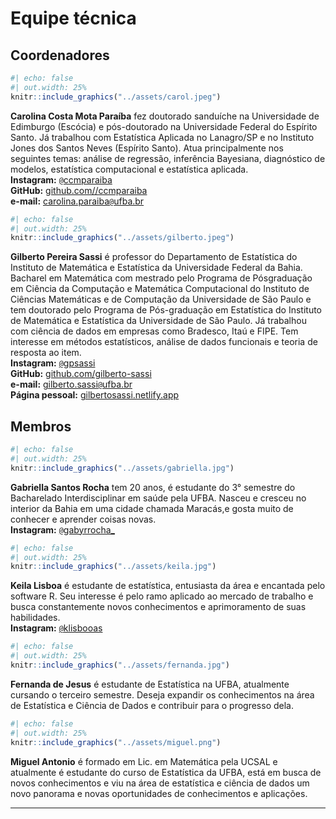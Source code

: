# Equipe técnica

## Coordenadores

```r
#| echo: false
#| out.width: 25%
knitr::include_graphics("../assets/carol.jpeg")
```


**Carolina Costa Mota Paraíba** fez doutorado sanduíche na Universidade de Edimburgo (Escócia) e pós-doutorado na Universidade Federal do Espírito Santo. Já trabalhou com Estatística Aplicada no Lanagro/SP e no Instituto Jones dos Santos Neves (Espírito Santo). Atua principalmente nos seguintes temas: análise de regressão, inferência Bayesiana, diagnóstico de modelos, estatística computacional e estatística aplicada.<br>
**Instagram:** [`@`ccmparaiba](https://www.instagram.com/ccmparaiba/)<br>
**GitHub:** [github.com//ccmparaiba](https://github.com/ccmparaiba)<br>
**e-mail:** [carolina.paraiba`@`ufba.br](mailto:carolina.paraiba@ufba.br)

```r
#| echo: false
#| out.width: 25%
knitr::include_graphics("../assets/gilberto.jpeg")
```


**Gilberto Pereira Sassi** é professor do Departamento de Estatística do Instituto de Matemática e Estatística da Universidade Federal da Bahia. Bacharel em Matemática com mestrado pelo Programa de Pósgraduação em Ciência da Computação e Matemática Computacional do Instituto de Ciências Matemáticas e de Computação da Universidade de São Paulo e tem doutorado pelo Programa de Pós-graduação em Estatística do Instituto de Matemática e Estatística da Universidade de São Paulo. Já trabalhou com ciência de dados em empresas como Bradesco, Itaú e FIPE. Tem interesse em métodos estatísticos, análise de dados funcionais e teoria de resposta ao item.<br>
**Instagram:** [`@`gpsassi](https://www.instagram.com/gpsassi/)<br>
**GitHub:** [github.com/gilberto-sassi](https://github.com/gilberto-sassi)<br>
**e-mail:** [gilberto.sassi`@`ufba.br](mailto:gilberto.sassi@ufba.br)<br>
**Página pessoal:** [gilbertosassi.netlify.app](https://gilbertosassi.netlify.app){target="_blank"}

## Membros

```r
#| echo: false
#| out.width: 25%
knitr::include_graphics("../assets/gabriella.jpg")
```


**Gabriella Santos Rocha** tem 20 anos, é estudante do 3° semestre do Bacharelado Interdisciplinar em saúde pela UFBA. Nasceu e cresceu no interior da Bahia em uma cidade chamada Maracás,e gosta muito de conhecer e aprender coisas novas.<br>
**Instagram:** [`@`gabyrrocha_](https://www.instagram.com/gabyrrocha_/)

```r
#| echo: false
#| out.width: 25%
knitr::include_graphics("../assets/keila.jpg")
```

**Keila Lisboa**  é estudante de estatística, entusiasta da área e encantada pelo software R. Seu interesse é pelo ramo aplicado ao mercado de trabalho e busca constantemente novos conhecimentos e aprimoramento de suas habilidades.<br>
**Instagram:** [`@`klisbooas](https://www.instagram.com/klisbooas/)

```r
#| echo: false
#| out.width: 25%
knitr::include_graphics("../assets/fernanda.jpg")
```

**Fernanda de Jesus** é estudante de Estatística na UFBA, atualmente cursando o terceiro semestre. Deseja expandir os conhecimentos na área de Estatística e Ciência de Dados e contribuir para o progresso dela.

```r
#| echo: false
#| out.width: 25%
knitr::include_graphics("../assets/miguel.png")
```

**Miguel Antonio** é formado em Lic. em Matemática pela UCSAL e atualmente é estudante do curso de Estatística da UFBA, está em busca de novos conhecimentos e viu na área de estatística e ciência de dados um novo panorama e novas oportunidades de conhecimentos e aplicações.

---
